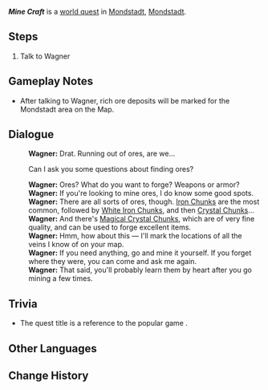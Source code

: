 {{Quest Infobox
|id            = 70651
|type          = World
|region        = Mondstadt
|area          = Starfell Valley
|subarea       = City of Mondstadt
|summary       = [[Wagner]] explains the existence of [[Magical Crystal Chunk]]s and helps the Traveler locate some [[Mining Outcrops|rich ore deposits]].
|startLocation = [[City of Mondstadt|Mondstadt]], [[Mondstadt]]
|mora          = 100,000
|other         = {{Card|Mystic Enhancement Ore|3}}
* Unlocks [[Rich Ore Reserve]]
|characters    = Traveler; Wagner
}}
'''''Mine Craft''''' is a [[world quest]] in [[City of Mondstadt|Mondstadt]], [[Mondstadt]].

==Steps==
# Talk to Wagner

==Gameplay Notes==
* After talking to Wagner, rich ore deposits will be marked for the Mondstadt area on the Map.

==Dialogue==
{{Quest Description|Mining is not an easy task... But perhaps [[Mondstadt]]'s blacksmith, [[Wagner]], might have some tips for you...}}
{{Dialogue start}}
:'''Wagner:''' Drat. Running out of ores, are we...
:{{DIcon}} Can I ask you some questions about finding ores?
:'''Wagner:''' Ores? What do you want to forge? Weapons or armor?
:'''Wagner:''' If you're looking to mine ores, I do know some good spots.
:'''Wagner:''' There are all sorts of ores, though. [[Iron Chunk]]s are the most common, followed by [[White Iron Chunk]]s, and then [[Crystal Chunk]]s...
:'''Wagner:''' And there's [[Magical Crystal Chunk]]s, which are of very fine quality, and can be used to forge excellent items.
:'''Wagner:''' Hmm, how about this &mdash; I'll mark the locations of all the veins I know of on your map.
:'''Wagner:''' If you need anything, go and mine it yourself. If you forget where they were, you can come and ask me again.
:'''Wagner:''' That said, you'll probably learn them by heart after you go mining a few times.
{{Dialogue end}}

==Trivia==
* The quest title is a reference to the popular game ''{{w|Minecraft}}''.

==Other Languages==
{{Other Languages
|en      = Mine Craft
|zhs     = 采矿之道
|zhs_rm  = Cǎikuàng zhī Dào
|zht     = 採礦之道
|zht_rm  = Cǎikuàng zhī Dào
|zh_tl   = The Way of Mining
|ja      = 採掘の道
|ja_rm   = Saikutsu no Michi
|ja_tl   = Mining Path
|ko      = 채광의 길
|ko_rm   = Chaegwang-ui Gil
|ko_tl   = Road of Mining
|es      = El arte de la minería
|es_tl   = The Art of Mining
|fr      = L'art de miner
|fr_tl   = The Art of Mining
|ru      = Шахтёрское ремесло
|ru_tl   = Miner Craft
|th      = เคล็ดลับการขุดแร่
|th_rm   = 
|th_tl   = 
|vi      = Con Đường Khai Khoáng
|vi_tl   = 
|de      = Minenabenteuer
|de_tl   = Mines Adventure
|id      = Cara Menambang
|id_tl   = How to Mine
|pt      = Arte da Mineração
|pt_tl   = 
|tr      = Madencilik Sanatı
|tr_tl   = 
|it      = Un giorno in miniera
|it_tl   = 
}}

==Change History==
{{Change History|1.1}}